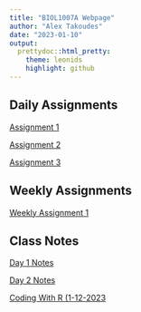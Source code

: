 ```yaml
---
title: "BIOL1007A Webpage"
author: "Alex Takoudes"
date: "2023-01-10"
output:
  prettydoc::html_pretty:
    theme: leonids
    highlight: github
---
```


## Daily Assignments

[Assignment 1](Assignment1.html)

[Assignment 2](Assignment2.html)

[Assignment 3](Assignment3.html)

## Weekly Assignments

[Weekly Assignment 1](Weekly_assignment1.html)

## Class Notes

[Day 1 Notes](Day1Notes.html)

[Day 2 Notes](Day2Notes.html)

[Coding With R (1-12-2023](Coding_with_R.html)